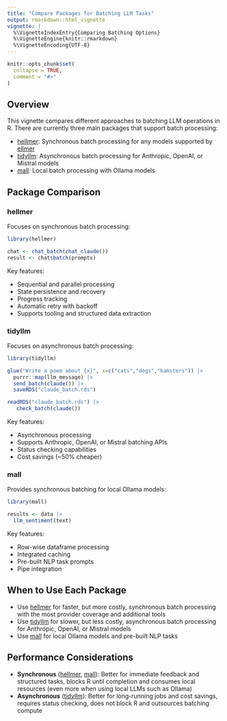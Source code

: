 ```yaml
---
title: "Compare Packages for Batching LLM Tasks"
output: rmarkdown::html_vignette
vignette: |
  %\VignetteIndexEntry{Comparing Batching Options}
  %\VignetteEngine{knitr::rmarkdown}
  %\VignetteEncoding{UTF-8}
---
```


```r
knitr::opts_chunk$set(
  collapse = TRUE,
  comment = "#>"
)
```

## Overview

This vignette compares different approaches to batching LLM operations in R. There are currently three main packages that support batch processing:

-   [hellmer](https://github.com/dylanpieper/hellmer): Synchronous batch processing for any models supported by [ellmer](https://github.com/tidyverse/ellmer/)
-   [tidyllm](https://github.com/edubruell/tidyllm): Asynchronous batch processing for Anthropic, OpenAI, or Mistral models
-   [mall](https://mlverse.github.io/mall): Local batch processing with Ollama models

## Package Comparison

### hellmer

Focuses on synchronous batch processing:

```r
library(hellmer)

chat <- chat_batch(chat_claude())
result <- chat$batch(prompts)
```

Key features:

-   Sequential and parallel processing
-   State persistence and recovery
-   Progress tracking
-   Automatic retry with backoff
-   Supports tooling and structured data extraction

### tidyllm

Focuses on asynchronous batch processing:

```r
library(tidyllm)

glue("Write a poem about {x}", x=c("cats","dogs","hamsters")) |>
  purrr::map(llm_message) |>
  send_batch(claude()) |>
  saveRDS("claude_batch.rds")

readRDS("claude_batch.rds") |>
   check_batch(claude())
```

Key features:

-   Asynchronous processing
-   Supports Anthropic, OpenAI, or Mistral batching APIs
-   Status checking capabilities
-   Cost savings (\~50% cheaper)

### mall

Provides synchronous batching for local Ollama models:

```r
library(mall)

results <- data |>
  llm_sentiment(text)
```

Key features:

-   Row-wise dataframe processing
-   Integrated caching
-   Pre-built NLP task prompts
-   Pipe integration

## When to Use Each Package

-   Use [hellmer](https://github.com/dylanpieper/hellmer) for faster, but more costly, synchronous batch processing with the most provider coverage and additional tools
-   Use [tidyllm](https://github.com/edubruell/tidyllm) for slower, but less costly, asynchronous batch processing for Anthropic, OpenAI, or Mistral models
-   Use [mall](https://mlverse.github.io/mall) for local Ollama models and pre-built NLP tasks

## Performance Considerations

-   **Synchronous** ([hellmer](https://github.com/dylanpieper/hellmer), [mall](https://mlverse.github.io/mall)): Better for immediate feedback and structured tasks, blocks R until completion and consumes local resources (even more when using local LLMs such as Ollama)
-   **Asynchronous** ([tidyllm](https://github.com/edubruell/tidyllm)): Better for long-running jobs and cost savings, requires status checking, does not block R and outsources batching compute
